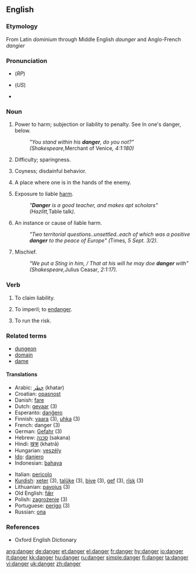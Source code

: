 ==English==

===Etymology===
From Latin ''dominium'' through Middle English ''daunger'' and Anglo-French ''dangier''

===Pronunciation===
* {{IPA|/deɪn.ʤə/}} (''RP'')
* {{IPA|ˈdeɪndʒɝ}} (''US'')
* {{audio|en-us-danger.ogg|Audio (US)}}

===Noun===
{{en-noun}}

# {{obsolete}} Power to harm; subjection or liability to penalty. See In one's danger, below.
#:''"You stand within his '''danger''', do you not?" (Shakespeare, ''Merchant of Venice'', 4:1:180)''
# {{obsolete}} Difficulty; sparingness.
# {{obsolete}} Coyness; disdainful behavior.
# {{obsolete}} A place where one is in the hands of the enemy.
# Exposure to liable [[harm]].
#:''"'''Danger''' is a good teacher, and makes apt scholars" (Hazlitt, ''Table talk'').''
# An instance or cause of liable harm.
#:''"Two territorial questions..unsettled..each of which was a positive '''danger''' to the peace of Europe" (''Times'', 5 Sept. 3/2).''
# Mischief.
#:''"We put a Sting in him, / That at his will he may doe '''danger''' with" (Shakespeare, ''Julius Ceasar'', 2:1:17).''

===Verb===
{{en-verb}}

# {{obsolete}} To claim liability.
# {{obsolete}} To imperil; to [[endanger]].
# {{obsolete}} To run the risk.

===Related terms===
*[[dungeon]]
*[[domain]]
*[[dame]]

====Translations====
{{rfc-trans}}
{{top}}
*Arabic: [[خطر]] (khatar)
*Croatian: [[opasnost]]
*Danish: [[fare]]
*Dutch: [[gevaar]] {{n}} (3)
*Esperanto: [[danĝero]]
*Finnish: [[vaara]] (3), [[uhka]] (3)
*French: danger {{m}} (3)
*German: [[Gefahr]] {{f}} (3)
*Hebrew: [[סכנה]] (sakana) {{f}}
*Hindi: [[खत्रा]] (khatrā)
*Hungarian: [[veszély]]
*[[Ido]]: [[danjero]]
*Indonesian: [[bahaya]]
{{mid}}
*Italian: [[pericolo]]
*[[Kurdish]]: [[xeter]] {{f}} (3), [[talûke]] {{f}} (3), [[bive]] {{f}} (3), [[gef]] {{f}} (3), [[rîsk]] {{f}} (3)
*Lithuanian: [[pavojus]] {{m}} (3)
*Old English: [[fær|fǣr]] {{m}}
*Polish: [[zagrożenie]] {{n}} (3)
*Portuguese: [[perigo]] {{m}} (3)
*Russian: [[опа]]
{{bottom}}

===References===
*Oxford English Dictionary

[[ang:danger]]
[[de:danger]]
[[et:danger]]
[[el:danger]]
[[fr:danger]]
[[hy:danger]]
[[io:danger]]
[[it:danger]]
[[kk:danger]]
[[hu:danger]]
[[ru:danger]]
[[simple:danger]]
[[fi:danger]]
[[ta:danger]]
[[vi:danger]]
[[uk:danger]]
[[zh:danger]]